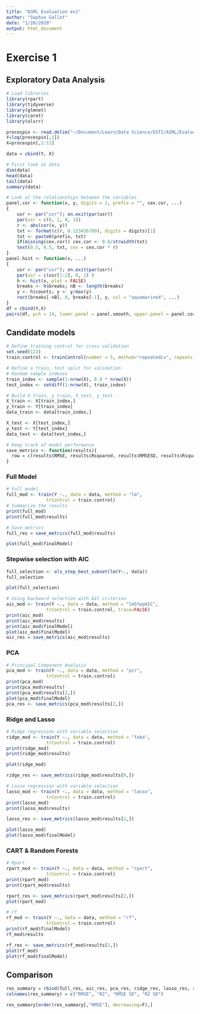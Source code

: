 ```yaml
---
title: "ASML Evaluation ex1"
author: "Sophie Gallet"
date: "1/20/2020"
output: html_document
---
```

# Exercise 1 

## Exploratory Data Analysis
```r
# Load libraries
library(rpart)
library(tidyverse)
library(glmnet)
library(caret)
library(olsrr)
```

```r
procespin <- read.delim("~/Document/Learn/Data Science/DSTI/ASML/Evaluation/procespin.txt")
Y=log(procespin[,1])
X=procespin[,2:11]

data = cbind(Y, X)
```


```r
# First look at data
dim(data)
head(data)
tail(data)
summary(data)
```

```r
# Look at the relationships between the variables 
panel.cor <- function(x, y, digits = 2, prefix = "", cex.cor, ...)
{
    usr <- par("usr"); on.exit(par(usr))
    par(usr = c(0, 1, 0, 1))
    r <- abs(cor(x, y))
    txt <- format(c(r, 0.123456789), digits = digits)[1]
    txt <- paste0(prefix, txt)
    if(missing(cex.cor)) cex.cor <- 0.8/strwidth(txt)
    text(0.5, 0.5, txt, cex = cex.cor * r)
}
panel.hist <- function(x, ...)
{
    usr <- par("usr"); on.exit(par(usr))
    par(usr = c(usr[1:2], 0, 2) )
    h <- hist(x, plot = FALSE)
    breaks <- h$breaks; nB <- length(breaks)
    y <- h$counts; y <- y/max(y)
    rect(breaks[-nB], 0, breaks[-1], y, col = "aquamarine4", ...)
}
df = cbind(Y,X)
pairs(df, pch = 19, lower.panel = panel.smooth, upper.panel = panel.cor, diag.panel=panel.hist)
```

## Candidate models

```r
# Define training control for cross validation
set.seed(123)
train.control <- trainControl(number = 5, method="repeatedcv", repeats = 3)

# Define a train, test split for validation
# Random sample indexes
train_index <- sample(1:nrow(X), 0.8 * nrow(X))
test_index <- setdiff(1:nrow(X), train_index)

# Build X_train, y_train, X_test, y_test
X_train <- X[train_index,]
y_train <- Y[train_index]
data_train <- data[train_index,]

X_test <- X[test_index,]
y_test <- Y[test_index]
data_test <- data[test_index,]
```

```r
# Keep track of model performance
save_metrics <- function(results){
  row = c(results$RMSE, results$Rsquared, results$RMSESD, results$RsquaredSD)
}
```


### Full Model 

```r
# Full model
full_mod <- train(Y ~., data = data, method = "lm",
               trControl = train.control)
# Summarize the results
print(full_mod)
print(full_mod$results)

# Save metrics
full_res = save_metrics(full_mod$results)
```

```r
plot(full_mod$finalModel)
```

### Stepwise selection with AIC

```r
full_selection <- ols_step_best_subset(lm(Y~., data))
full_selection
```
```r
plot(full_selection)
```


```r
# Using backward selection with AIC criterion
aic_mod <- train(Y ~., data = data, method = "lmStepAIC",
               trControl = train.control, trace=FALSE)
print(aic_mod)
print(aic_mod$results)
print(aic_mod$finalModel)
plot(aic_mod$finalModel)
aic_res = save_metrics(aic_mod$results)
```

### PCA

```r
# Principal Component Analysis
pca_mod <- train(Y ~., data = data, method = "pcr",
               trControl = train.control)
print(pca_mod)
print(pca_mod$results)
print(pca_mod$results[2,])
plot(pca_mod$finalModel)
pca_res <- save_metrics(pca_mod$results[2,])
```


### Ridge and Lasso

```r
# Ridge regression with variable selection 
ridge_mod <- train(Y ~., data = data, method = "foba",
               trControl = train.control)
print(ridge_mod) 
print(ridge_mod$results) 
```
```r
plot(ridge_mod)
```


```r
ridge_res <- save_metrics(ridge_mod$results[9,])
```

```r
# Lasso regression with variable selection 
lasso_mod <- train(Y ~., data = data, method = "lasso",
               trControl = train.control)
print(lasso_mod)
print(lasso_mod$results)
```

```r
lasso_res <- save_metrics(lasso_mod$results[2,])
```

```r
plot(lasso_mod)
plot(lasso_mod$finalModel)
```

### CART & Random Forests

```r
# Rpart
rpart_mod <- train(Y ~., data = data, method = "rpart",
               trControl = train.control)
print(rpart_mod)
print(rpart_mod$results)
```
```r
rpart_res <- save_metrics(rpart_mod$results[2,])
plot(rpart_mod)
```



```r
# rf 
rf_mod <- train(Y ~., data = data, method = "rf",
               trControl = train.control)
print(rf_mod$finalModel)
rf_mod$results
```
```r
rf_res <- save_metrics(rf_mod$results[1,])
plot(rf_mod)
plot(rf_mod$finalModel)
```


## Comparison

```r
res_summary = rbind(full_res, aic_res, pca_res, ridge_res, lasso_res, rpart_res, rf_res)
colnames(res_summary) = c("RMSE", "R2", "RMSE SD", "R2 SD")

res_summary[order(res_summary[,"RMSE"], decreasing=F),] 
```




